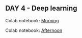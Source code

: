## DAY 4 - Deep learning {.unnumbered}

Colab notebook: [Morning](https://colab.research.google.com/drive/1FJZfnTVhTLC4jB6i_wfihllWCr70RZ-P?usp=sharing)

Colab notebook: [Afternoon](https://colab.research.google.com/drive/13URA_5K1ZDj0tUnSRywJXsFYgNEQw4gK?usp=sharing)